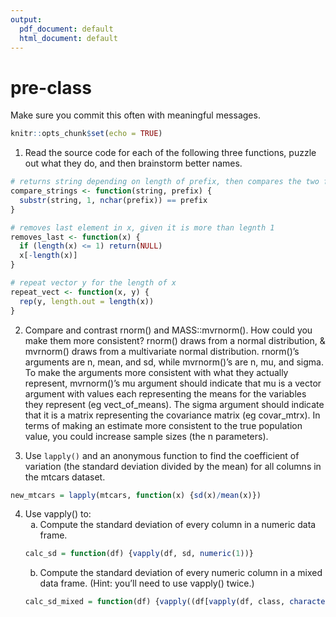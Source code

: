 ```yaml
---
output:
  pdf_document: default
  html_document: default
---
```

# pre-class

Make sure you commit this often with meaningful messages. 

```r
knitr::opts_chunk$set(echo = TRUE)
```

1. Read the source code for each of the following three functions, puzzle out what they do, and then brainstorm better names.

```r
# returns string depending on length of prefix, then compares the two for equality
compare_strings <- function(string, prefix) {
  substr(string, 1, nchar(prefix)) == prefix
}

# removes last element in x, given it is more than legnth 1
removes_last <- function(x) {
  if (length(x) <= 1) return(NULL)
  x[-length(x)]
}

# repeat vector y for the length of x
repeat_vect <- function(x, y) {
  rep(y, length.out = length(x))
}
```

2. Compare and contrast rnorm() and MASS::mvrnorm(). How could you make them more consistent?
rnorm() draws from a normal distribution, & mvrnorm() draws from a multivariate normal distribution. rnorm()'s arguments are n, mean, and sd, while mvrnorm()'s are n, mu, and sigma. 
To make the arguments more consistent with what they actually represent, mvrnorm()'s mu argument should indicate that mu is a vector argument with values each representing the means for the variables they represent (eg vect_of_means).  The sigma argument should indicate that it is a matrix representing the covariance matrix (eg covar_mtrx).
In terms of making an estimate more consistent to the true population value, you could increase sample sizes (the n parameters). 


3. Use `lapply()` and an anonymous function to find the coefficient of variation (the standard deviation divided by the mean) for all columns in the mtcars dataset. 
```r
new_mtcars = lapply(mtcars, function(x) {sd(x)/mean(x)})
```

4. Use vapply() to:
    a. Compute the standard deviation of every column in a numeric data frame.
```r
calc_sd = function(df) {vapply(df, sd, numeric(1))}
```
    b. Compute the standard deviation of every numeric column in a mixed data frame. (Hint: you’ll need to use vapply() twice.)
```r
calc_sd_mixed = function(df) {vapply((df[vapply(df, class, character(1)) == "numeric"]), sd, numeric(1))}
```